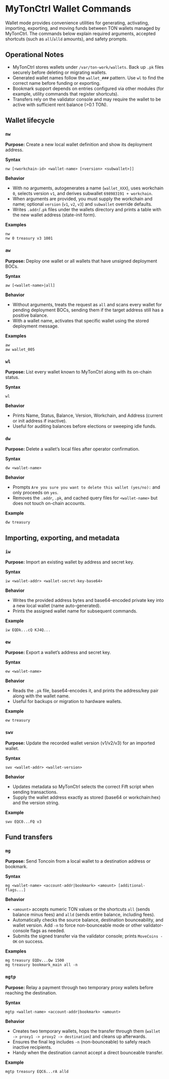 # MyTonCtrl Wallet Commands

Wallet mode provides convenience utilities for generating, activating, importing, exporting, and moving funds between TON wallets managed by MyTonCtrl. The commands below explain required arguments, accepted shortcuts (such as `all`/`alld` amounts), and safety prompts.

## Operational Notes
- MyTonCtrl stores wallets under `/var/ton-work/wallets`. Back up `.pk` files securely before deleting or migrating wallets.
- Generated wallet names follow the `wallet_###` pattern. Use `wl` to find the correct name before funding or exporting.
- Bookmark support depends on entries configured via other modules (for example, utility commands that register shortcuts).
- Transfers rely on the validator console and may require the wallet to be active with sufficient rent balance (>0.1 TON).

## Wallet lifecycle

### `nw`
**Purpose:** Create a new local wallet definition and show its deployment address.

**Syntax**
```
nw [<workchain-id> <wallet-name> [<version> <subwallet>]]
```

**Behavior**
- With no arguments, autogenerates a name (`wallet_XXX`), uses workchain `0`, selects version `v1`, and derives subwallet `698983191 + workchain`.
- When arguments are provided, you must supply the workchain and name; optional `version` (`v1`, `v2`, `v3`) and `subwallet` override defaults.
- Writes `.addr`/`.pk` files under the wallets directory and prints a table with the new wallet address (state-init form).

**Examples**
```
nw
nw 0 treasury v3 1001
```

### `aw`
**Purpose:** Deploy one wallet or all wallets that have unsigned deployment BOCs.

**Syntax**
```
aw [<wallet-name>|all]
```

**Behavior**
- Without arguments, treats the request as `all` and scans every wallet for pending deployment BOCs, sending them if the target address still has a positive balance.
- With a wallet name, activates that specific wallet using the stored deployment message.

**Examples**
```
aw
aw wallet_005
```

### `wl`
**Purpose:** List every wallet known to MyTonCtrl along with its on-chain status.

**Syntax**
```
wl
```

**Behavior**
- Prints Name, Status, Balance, Version, Workchain, and Address (current or init address if inactive).
- Useful for auditing balances before elections or sweeping idle funds.


### `dw`
**Purpose:** Delete a wallet’s local files after operator confirmation.

**Syntax**
```
dw <wallet-name>
```

**Behavior**
- Prompts `Are you sure you want to delete this wallet (yes/no):` and only proceeds on `yes`.
- Removes the `.addr`, `.pk`, and cached query files for `<wallet-name>` but does not touch on-chain accounts.

**Example**
```
dw treasury
```

## Importing, exporting, and metadata

### `iw`
**Purpose:** Import an existing wallet by address and secret key.

**Syntax**
```
iw <wallet-addr> <wallet-secret-key-base64>
```

**Behavior**
- Writes the provided address bytes and base64-encoded private key into a new local wallet (name auto-generated).
- Prints the assigned wallet name for subsequent commands.

**Example**
```
iw EQDk...cQ KJ4Q...
```

### `ew`
**Purpose:** Export a wallet’s address and secret key.

**Syntax**
```
ew <wallet-name>
```

**Behavior**
- Reads the `.pk` file, base64-encodes it, and prints the address/key pair along with the wallet name.
- Useful for backups or migration to hardware wallets.

**Example**
```
ew treasury
```

### `swv`
**Purpose:** Update the recorded wallet version (v1/v2/v3) for an imported wallet.

**Syntax**
```
swv <wallet-addr> <wallet-version>
```

**Behavior**
- Updates metadata so MyTonCtrl selects the correct Fift script when sending transactions.
- Supply the wallet address exactly as stored (base64 or workchain:hex) and the version string.

**Example**
```
swv EQC0...FQ v3
```

## Fund transfers

### `mg`
**Purpose:** Send Toncoin from a local wallet to a destination address or bookmark.

**Syntax**
```
mg <wallet-name> <account-addr|bookmark> <amount> [additional-flags...]
```

**Behavior**
- `<amount>` accepts numeric TON values or the shortcuts `all` (sends balance minus fees) and `alld` (sends entire balance, including fees).
- Automatically checks the source balance, destination bounceability, and wallet version. Add `-n` to force non-bounceable mode or other validator-console flags as needed.
- Submits the signed transfer via the validator console; prints `MoveCoins - OK` on success.

**Examples**
```
mg treasury EQDv...Qw 1500
mg treasury bookmark_main all -n
```

### `mgtp`
**Purpose:** Relay a payment through two temporary proxy wallets before reaching the destination.

**Syntax**
```
mgtp <wallet-name> <account-addr|bookmark> <amount>
```

**Behavior**
- Creates two temporary wallets, hops the transfer through them (`wallet -> proxy1 -> proxy2 -> destination`) and cleans up afterwards.
- Ensures the final leg includes `-n` (non-bounceable) to safely reach inactive recipients.
- Handy when the destination cannot accept a direct bounceable transfer.

**Example**
```
mgtp treasury EQC6...rA alld
```
